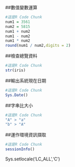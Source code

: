 ##數值變數運算
```r
#這是R Code Chunk
num1 = 3561
num2 = 5815
num1 + num2
num1 - num2
num1 * num2
round(num1 / num2,digits = 2)
```

##檢查總覽資料
```r
#這是R Code Chunk
str(iris)
```

##輸出系統現在日期
```r
#這是R Code Chunk
Sys.Date()
```

##字串比大小
```r
#這是R Code Chunk
"A" > "a"
"b" > "A"
```

##運作環境資訊擷取
```r
#這是R Code Chunk
sessionInfo()
```

Sys.setlocale('LC_ALL','C')
